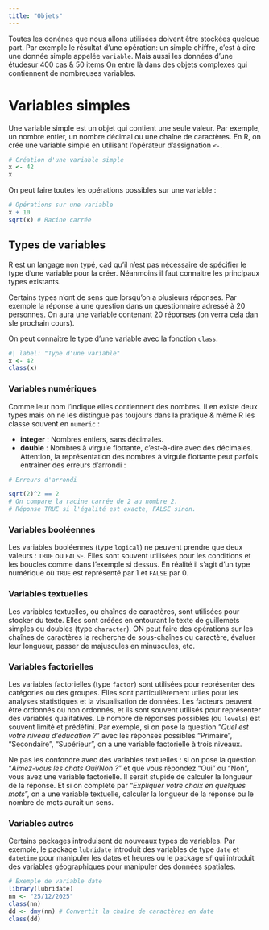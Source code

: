 ```yaml
---
title: "Objets"
---
```


Toutes les donénes que nous allons utilisées doivent être stockées quelque part. Par exemple le résultat d'une opération: un simple chiffre, c'est à dire une donnée simple appelée `variable`. Mais aussi les données d'une étudesur 400 cas & 50 items On entre là dans des objets complexes qui contiennent de nombreuses variables.

# Variables simples

Une variable simple est un objet qui contient une seule valeur. Par exemple, un nombre entier, un nombre décimal ou une chaîne de caractères. En R, on crée une variable simple en utilisant l'opérateur d'assignation `<-`.

```r
# Création d'une variable simple
x <- 42
x
```

On peut faire toutes les opérations possibles sur une variable :

```r
# Opérations sur une variable
x + 10
sqrt(x) # Racine carrée
```

## Types de variables

R est un langage non typé, cad qu'il n'est pas nécessaire de spécifier le type d'une variable pour la créer. Néanmoins il faut connaitre les principaux types existants.

Certains types n'ont de sens que lorsqu'on a plusieurs réponses. Par exemple la réponse à une question dans un questionnaire adressé à 20 personnes. On aura une variable contenant 20 réponses (on verra cela dan sle prochain cours).

On peut connaitre le type d’une variable avec la fonction `class`. 


```r
#| label: "Type d'une variable"
x <- 42
class(x)
```


### Variables numériques
Comme leur nom l’indique elles contiennent des nombres. Il en existe deux types mais on ne les distingue pas toujours dans la pratique & même R les classe souvent en `numeric` :

- **integer** : Nombres entiers, sans décimales.
- **double** : Nombres à virgule flottante, c'est-à-dire avec des décimales. Attention, la représentation des nombres à virgule flottante peut parfois entraîner des erreurs d'arrondi :

```r
# Erreurs d'arrondi

sqrt(2)^2 == 2 
# On compare la racine carrée de 2 au nombre 2. 
# Réponse TRUE si l'égalité est exacte, FALSE sinon.
```

### Variables booléennes

Les variables booléennes (type `logical`) ne peuvent prendre que deux valeurs : `TRUE` ou `FALSE`. Elles sont souvent utilisées pour les conditions et les boucles comme dans l'exemple si dessus. En réalité il s'agit d'un type numérique où `TRUE` est représenté par 1 et `FALSE` par 0.

### Variables textuelles

Les variables textuelles, ou chaînes de caractères, sont utilisées pour stocker du texte. Elles sont créées en entourant le texte de guillemets simples ou doubles (type `character`). ON peut faire des opérations sur les chaînes de caractères la recherche de sous-chaînes ou caractère, évaluer leur longueur, passer de majuscules en minuscules, etc.

### Variables factorielles

Les variables factorielles (type `factor`) sont utilisées pour représenter des catégories ou des groupes. Elles sont particulièrement utiles pour les analyses statistiques et la visualisation de données. Les facteurs peuvent être ordonnés ou non ordonnés, et ils sont souvent utilisés pour représenter des variables qualitatives. Le nombre de réponses possibles (ou `levels`) est souvent limité et prédéfini. Par exemple, si on pose la question "*Quel est votre niveau d'éducation ?*" avec les réponses possibles "Primaire", "Secondaire", "Supérieur", on a une variable factorielle à trois niveaux.

Ne pas les confondre avec des variables textuelles : si on pose la question "*Aimez-vous les chats Oui/Non ?*" et que vous répondez "Oui" ou "Non", vous avez une variable factorielle. Il serait stupide de calculer la longueur de la réponse. Et si on complète par "*Expliquer votre choix en quelques mots*", on a une variable textuelle, calculer la longueur de la réponse ou le nombre de mots aurait un sens.

### Variables autres

Certains packages introduisent de nouveaux types de variables. Par exemple, le package `lubridate` introduit des variables de type `date` et `datetime` pour manipuler les dates et heures ou le package `sf` qui introduit des variables géographiques pour manipuler des données spatiales.

```r
# Exemple de variable date
library(lubridate)
nn <- "25/12/2025"
class(nn)
dd <- dmy(nn) # Convertit la chaîne de caractères en date
class(dd)
```

